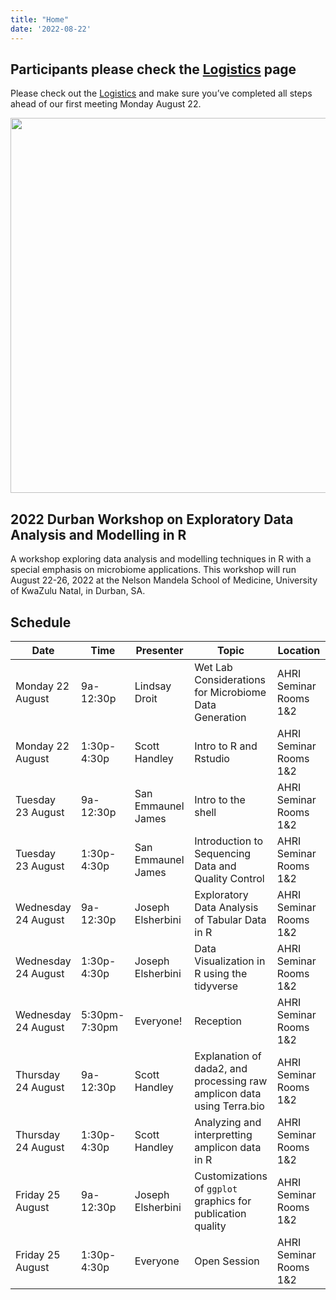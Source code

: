 ```yaml
---
title: "Home"
date: '2022-08-22'
---
```

## Participants please check the [Logistics](/logistics/) page

Please check out the [Logistics](/logistics/) and make sure you've completed all steps ahead of our first meeting Monday August 22.

![](/_index_files/durban_data_map_960.png){width=600px}

## 2022 Durban Workshop on Exploratory Data Analysis and Modelling in R

A workshop exploring data analysis and modelling 
techniques in R with a special emphasis on microbiome applications. This 
workshop will run August 22-26, 2022 at the Nelson Mandela School 
of Medicine, University of KwaZulu Natal, in Durban, SA.

## Schedule 

| Date | Time|Presenter|Topic|Location|
| ------ | ------ | ------- | ------- | ------- |
| Monday 22 August  | 9a-12:30p | Lindsay Droit | Wet Lab Considerations for Microbiome Data Generation| AHRI Seminar Rooms 1&2 |
| Monday 22 August | 1:30p-4:30p | Scott Handley | Intro to R and Rstudio  | AHRI Seminar Rooms 1&2 |
| Tuesday 23 August  | 9a-12:30p | San Emmaunel James | Intro to the shell  | AHRI Seminar Rooms 1&2 |
| Tuesday 23 August | 1:30p-4:30p | San Emmaunel James  | Introduction to Sequencing Data and Quality Control | AHRI Seminar Rooms 1&2 |
| Wednesday 24 August  | 9a-12:30p | Joseph Elsherbini | Exploratory Data Analysis of Tabular Data in R   | AHRI Seminar Rooms 1&2 |
| Wednesday 24 August | 1:30p-4:30p | Joseph Elsherbini | Data Visualization in R using the tidyverse   | AHRI Seminar Rooms 1&2 |
| Wednesday 24 August | 5:30pm-7:30pm | Everyone! | Reception | AHRI Seminar Rooms 1&2 |
| Thursday 24 August | 9a-12:30p | Scott Handley | Explanation of dada2, and processing raw amplicon data using Terra.bio | AHRI Seminar Rooms 1&2 |
| Thursday 24 August  | 1:30p-4:30p | Scott Handley| Analyzing and interpretting amplicon data in R | AHRI Seminar Rooms 1&2 |
| Friday 25 August  | 9a-12:30p | Joseph Elsherbini | Customizations of `ggplot` graphics for publication quality   | AHRI Seminar Rooms 1&2 |
| Friday 25 August  | 1:30p-4:30p | Everyone | Open Session  | AHRI Seminar Rooms 1&2 |